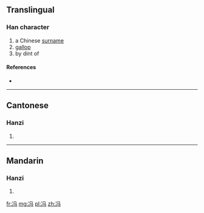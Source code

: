 {{also|馮}}
==Translingual==

===Han character===
{{Han char|rn=15|rad=冫|as=03|sn=5|four=|canj=戈一弓女一 (IMNVM)}}

# a Chinese [[surname]]
# [[gallop]]
# by dint of

====References====
* {{Han ref|kx=0131.231|hdz=74540.040|uh=51AF|ud=20911}}

----

==Cantonese==

===Hanzi===
{{yue-hanzi|jyut=|y=fung4|tra=馮}}

# {{defn|lang=yue|sort=冫03}}

----

==Mandarin==

===Hanzi===
{{cmn-hanzi|tra=馮|pin=[[féng]] ([[feng2]])|wg=feng<sup>2</sup>}}

# {{defn|lang=cmn|sort=冫03}}

[[fr:冯]]
[[mg:冯]]
[[pl:冯]]
[[zh:冯]]